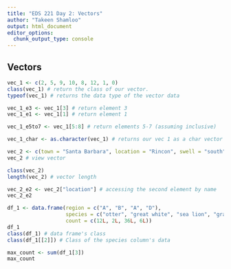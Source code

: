 ```yaml
---
title: "EDS 221 Day 2: Vectors"
author: "Takeen Shamloo"
output: html_document
editor_options: 
  chunk_output_type: console
---
```


## Vectors

```r
vec_1 <- c(2, 5, 9, 10, 8, 12, 1, 0)
class(vec_1) # return the class of our vector.
typeof(vec_1) # returns the data type of the vector data

vec_1_e3 <- vec_1[3] # return element 3
vec_1_e1 <- vec_1[1] # return element 1

vec_1_e5to7 <- vec_1[5:8] # return elements 5-7 (assuming inclusive)

vec_1_char <- as.character(vec_1) # returns our vec 1 as a char vector instead of numeric

vec_2 <- c(town = "Santa Barbara", location = "Rincon", swell = "south")
vec_2 # view vector

class(vec_2) 
length(vec_2) # vector length

vec_2_e2 <- vec_2["location"] # accessing the second element by name
vec_2_e2

df_1 <- data.frame(region = c("A", "B", "A", "D"), 
                   species = c("otter", "great white", "sea lion", "gray whale"),
                   count = c(12L, 2L, 36L, 6L))
df_1
class(df_1) # data frame's class
class(df_1[[2]]) # Class of the species column's data

max_count <- sum(df_1[3])
max_count
```



